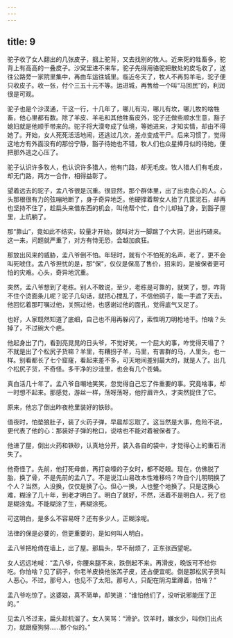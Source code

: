 ```yaml
---
---
---
```

title: 9
---



驼子收了女人翻出的几张皮子，捆上驼背，又去找别的牧人。近来死的牲畜多，驼背上有高高的一叠皮子。沙窝里进不来车，驼子先得用骆驼把散处的皮毛收了，送往公路旁一家院里集中，再由车运往城里。临近冬天了，牧人不再剪羊毛，驼子便只收皮子。收一张，付个三五十元不等。运进城，再售给一个叫“马回民”的，利润很是可观。

驼子也是个沙漠通，干这一行，十几年了，哪儿有沟，哪儿有坎，哪儿牧的啥牲畜，他心里都有数。除了羊皮、羊毛和其他牲畜皮外，驼子还做些顺水生意，豁子媳妇就是他顺手带来的。驼子将大漠夸成了仙境，等她进来，才知实情，却由不得她了。开始，女人死死活活地闹，还逃过几次，差点变成干尸。后来习惯了，觉得这地方有外面没有的那份宁静，豁子待她也不错，牧人们也众星捧月似的待她，便把那外逃之心压了。

驼子认识许多牧人，也认识许多猎人，他有门路，却无毛皮。牧人猎人们有毛皮，却无门路，两方一合作，相得益彰了。

望着远去的驼子，孟八爷很是沉重。很显然，那个群体里，出了出卖良心的人。心头那根很有力的弦嘣地断了，身子奇异地乏。他硬撑着帮女人抬了几筐泥石，却再也坚持不住了，趁扁头来借东西的机会，叫他帮个忙，自个儿却抽了身，到豁子屋里，上炕躺了。

那“靠山”，竟如此不结实，较量才开始，就叫对方一脚踹了个大洞，迸出朽碴来。这一来，问题就严重了，对方有恃无恐，会越加疯狂。

那放出风来的威胁，孟八爷倒不怕。年轻时，就有个不怕死的名声，老了，更不会叫死唬住。孟八爷担忧的是，那“保”，仅仅是保高了售价，招来的，是被保者更可怕的灾难。心头，奇异地沉重。

突然，孟八爷想到了老栋。别人不敢说，至少，老栋是可靠的，就笑了，想，咋背不住个烫面条儿呢？驼子几句话，就把心搅乱了，不信他鹞子，能一手遮了天去。他回忆着那叮嘱过他，关照过他，也感谢过他的面孔，觉得底气又足了。

也好，人家既然知道了底细，自己也不用再躲闪了，索性明刀明枪地干。怕啥？头掉了，不过碗大个疤。

他起身出了门，看到亮晃晃的日头爷，不觉好笑，一个屁大的事，咋觉得天塌了？不就是出了个松尻子货嘛？羊里，有糟拐子羊，马里，有害群的马，人里头，也一样。别看都长了七个窟窿，看起来差不多，可天地间差别最大的，就是人了。出几个松尻子货，不奇怪。多干净的沙洼里，也会有几个苍蝇。

真白活几十年了。孟八爷自嘲地笑笑，忽觉得自己忘了件重要的事。究竟啥事，却一时想不起来。那感觉，游丝一样，荡呀荡呀，他拧眉许久，才突然捉住了它。

原来，他忘了倒出昨夜枪里装好的铁砂。

值夜时，怕垫狼肚子，装了火药子弹，早晨却忘取了。这当然是大事，危险不说，更代表了他的心：那装好子弹的枪口，说啥也不能对着被保者了。

他进了屋，倒出火药和铁砂，认真地分开，装入各自的袋中，才觉得心上的重石消失了。

他奇怪了。先前，他打死母兽，再打哀嚎的子女时，都不眨眼。现在，仿佛脱了胎，换了骨，不是先前的孟八了。不是说江山易改本性难移吗？咋自个儿明明换了个人？当然，人没换，仅仅是换了心。但心一换，人也整个地换了。只是这换心难，糊涂了几十年，到老才明白了。明白了就好，不然，活着不是明白人，死了也是糊涂鬼。不能糊涂了生，再糊涂死。

可这明白，是多么不容易呀？还有多少人，正糊涂呢。

法律的保是必要的，但更重要的，是如何叫人明白。

孟八爷把枪倚在墙上，出了屋。那扁头，早不耐烦了，正东张西望呢。

女人远远地喊：“孟八爷，你腰来腿不来，跌倒起不来。再滑皮，晚饭可不给你吃。你怕啥？见了鹞子，你老羊皮换他张羔子皮，还占便宜呢。倒是那松尻子货叫人恶心。不过，那号人，也见不了太阳。那号人，只配在阴沟里蹲着，怕啥？”

孟八爷吃惊了。这婆娘，真不简单，却笑道：“谁怕他们了，没听说邪能压了正的。”

见孟八爷过来，扁头趁机溜了。女人笑骂：“滑驴。饮羊时，嫌水少，叫你们出点力，就跟瘦狗努……那个似的。”